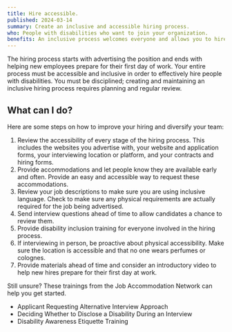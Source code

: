 ```yaml
---
title: Hire accessible.
published: 2024-03-14
summary: Create an inclusive and accessible hiring process.
who: People with disabilities who want to join your organization.
benefits: An inclusive process welcomes everyone and allows you to hire from a larger pool of qualified, talented applicants.
---
```



The hiring process starts with advertising the position and ends with helping new employees prepare for their first day of work. Your entire process must be accessible and inclusive in order to effectively hire people with disabilities. You must be disciplined; creating and maintaining an inclusive hiring process requires planning and regular review.

## What can I do?

Here are some steps on how to improve your hiring and diversify your team:

1. Review the accessibility of every stage of the hiring process. This includes the websites you advertise with, your website and application forms, your interviewing location or platform, and your contracts and hiring forms. 
2. Provide accommodations and let people know they are available early and often. Provide an easy and accessible way to request these accommodations. 
3. Review your job descriptions to make sure you are using inclusive language. Check to make sure any physical requirements are actually required for the job being advertised. 
4. Send interview questions ahead of time to allow candidates a chance to review them. 
5. Provide disability inclusion training for everyone involved in the hiring process.
6. If interviewing in person, be proactive about physical accessibility. Make sure the location is accessible and that no one wears perfumes or colognes.
7. Provide materials ahead of time and consider an introductory video to help new hires prepare for their first day at work.

Still unsure? These trainings from the <ExternalLink inline={true} href="https://askjan.org">Job Accommodation Network</ExternalLink> can help you get started.
- <ExternalLink inline={true} href="https://www.youtube.com/watch?v=SaTSoTbGBmY">Applicant Requesting Alternative Interview Approach</ExternalLink>
- <ExternalLink inline={true} href="https://www.youtube.com/watch?v=SYng_2dZqMs">Deciding Whether to Disclose a Disability During an Interview</ExternalLink>
- <ExternalLink inline={true} href="https://askjan.org/solutions/Disability-Awareness-Etiquette-Training.cfm">Disability Awareness Etiquette Training</ExternalLink>